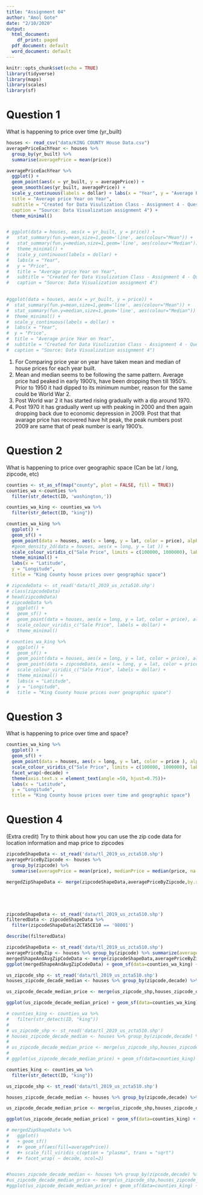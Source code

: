 ```yaml
---
title: "Assignment 04"
author: "Amol Gote"
date: "2/10/2020"
output:
  html_document:
    df_print: paged
  pdf_document: default
  word_document: default
---
```


```r
knitr::opts_chunk$set(echo = TRUE)
library(tidyverse)
library(maps)
library(scales)
library(sf)
```

# Question 1
What is happening to price over time (yr_built)
```r
houses <- read_csv("data/KING COUNTY House Data.csv")
averagePriceEachYear <- houses %>%
  group_by(yr_built) %>%
  summarise(averagePrice = mean(price))

averagePriceEachYear %>%
  ggplot() +
  geom_point(aes(x = yr_built, y = averagePrice)) +
  geom_smooth(aes(yr_built, averagePrice)) +
  scale_y_continuous(labels = dollar) + labs(x = "Year", y = "Average Price",
  title = "Average price Year on Year",
  subtitle = "Created for Data Visulization Class - Assignment 4 - Question 1",
  caption = "Source: Data Visualization assignment 4") +
  theme_minimal()


# ggplot(data = houses, aes(x = yr_built, y = price)) +
#   stat_summary(fun.y=mean,size=1,geom='line', aes(colour="Mean")) +
#   stat_summary(fun.y=median,size=1,geom='line', aes(colour="Median")) +
#   theme_minimal() +
#   scale_y_continuous(labels = dollar) +
#   labs(x = "Year",
#   y = "Price",
#   title = "Average price Year on Year",
#   subtitle = "Created for Data Visulization Class - Assignment 4 - Question 1",
#   caption = "Source: Data Visualization assignment 4")
  
```
```r
#ggplot(data = houses, aes(x = yr_built, y = price)) +
#  stat_summary(fun.y=mean,size=1,geom='line', aes(colour="Mean")) +
#  stat_summary(fun.y=median,size=1,geom='line', aes(colour="Median")) +
#  theme_minimal() +
#  scale_y_continuous(labels = dollar) +
#  labs(x = "Year",
#  y = "Price",
#  title = "Average price Year on Year",
#  subtitle = "Created for Data Visulization Class - Assignment 4 - Question 1",
#  caption = "Source: Data Visualization assignment 4")
```

1. For Comparing price year on year have taken mean and median of house prices for each year built.    
2. Mean and median seems to be following the same pattern. Average price had peaked in early 1900's, have been dropping then till 1950's. Prior to 1950 it had dipped to its minimum number, reason for the same could be World War 2.
3. Post World war 2 it has started rising gradually with a dip around 1970. 
4. Post 1970 it has gradually went up with peaking in 2000 and then again dropping back due to economic depression in 2009. Post that that avarage price has recovered have hit peak, the peak numbers post 2009 are same that of peak number is early 1900's.

# Question 2
What is happening to price over geographic space (Can be lat / long, zipcode, etc)
```r
counties <- st_as_sf(map("county", plot = FALSE, fill = TRUE))
counties_wa <-counties %>% 
  filter(str_detect(ID, 'washington,'))

counties_wa_king <- counties_wa %>% 
  filter(str_detect(ID, "king")) 

counties_wa_king %>% 
  ggplot() + 
  geom_sf() +
  geom_point(data = houses, aes(x = long, y = lat, color = price), alpha= .05) +
  #geom_density_2d(data = houses, aes(x = long, y = lat )) +
  scale_colour_viridis_c("Sale Price", limits = c(100000, 1000000), labels = dollar) +
  theme_minimal() + 
  labs(x = "Latitude",
  y = "Longitude",
  title = "King County house prices over geographic space")
```

```r
# zipcodeData <- st_read('data/tl_2019_us_zcta510.shp')
# class(zipcodeData)
# head(zipcodeData)
# zipcodeData %>% 
#   ggplot() + 
#   geom_sf() +
#   geom_point(data = houses, aes(x = long, y = lat, color = price), alpha= .05) +
#   scale_colour_viridis_c("Sale Price", labels = dollar) +
#   theme_minimal()
```


```r
# counties_wa_king %>% 
#   ggplot() + 
#   geom_sf() +
#   geom_point(data = houses, aes(x = long, y = lat, color = price), alpha= .05) +
#   geom_point(data = zipcodeData, aes(x = long, y = lat, color = price), alpha= .05) +
#   scale_colour_viridis_c("Sale Price", labels = dollar) +
#   theme_minimal() + 
#   labs(x = "Latitude",
#   y = "Longitude",
#   title = "King County house prices over geographic space")
```



# Question 3
What is happening to price over time and space?
```r
counties_wa_king %>% 
  ggplot() + 
  geom_sf() +
  geom_point(data = houses, aes(x = long, y = lat, color = price ), alpha= .05) +
  scale_colour_viridis_c("Sale Price", limits = c(100000, 1000000), labels = dollar) +
  facet_wrap(~decade) +
  theme(axis.text.x = element_text(angle =50, hjust=0.75))+ 
  labs(x = "Latitude",
  y = "Longitude",
  title = "King County house prices over time and geographic space")
```


# Question 4
(Extra credit) Try to think about how you can use the zip code data for location information and map price to zipcodes

```r
zipcodeShapeData <- st_read('data/tl_2019_us_zcta510.shp')
averagePriceByZipcode <- houses %>%
  group_by(zipcode) %>%
  summarise(averagePrice = mean(price), medianPrice = median(price, na.rm = TRUE))

mergedZipShapeData <- merge(zipcodeShapeData,averagePriceByZipcode,by.x=c("ZCTA5CE10"),by.y=c("zipcode")) 






```

```r
zipcodeShapeData <- st_read('data/tl_2019_us_zcta510.shp')
filteredData <- zipcodeShapeData %>%
  filter(zipcodeShapeData$ZCTA5CE10 == '98001')

describe(filteredData)
```

```r
zipcodeShapeData <- st_read('data/tl_2019_us_zcta510.shp')
averagePriceByZip <- houses %>% group_by(zipcode) %>% summarize(averagePrice = mean(price, na.rm = TRUE))
mergedShapeAndAvgZipCodeData <- merge(zipcodeShapeData,averagePriceByZip,by.x=c("ZCTA5CE10"),by.y=c("zipcode"))
ggplot(mergedShapeAndAvgZipCodeData) + geom_sf(data=counties_wa_king) + geom_sf(aes(fill=averagePrice)) + scale_fill_viridis_c(option = "plasma", trans = "sqrt") 
```


```r
us_zipcode_shp <- st_read('data/tl_2019_us_zcta510.shp')
houses_zipcode_decade_median <- houses %>% group_by(zipcode,decade) %>% summarize(price_median = median(price, na.rm = TRUE))

us_zipcode_decade_median_price <- merge(us_zipcode_shp,houses_zipcode_decade_median,by.x=c("ZCTA5CE10"),by.y=c("zipcode"))

ggplot(us_zipcode_decade_median_price) + geom_sf(data=counties_wa_king) + geom_sf(aes(fill=price_median)) + scale_fill_viridis_c(option = "plasma", trans = "sqrt") + facet_wrap( ~ decade, ncol=2)

```

```r
# counties_king <- counties_wa %>% 
#   filter(str_detect(ID, "king")) 
# 
# us_zipcode_shp <- st_read('data/tl_2019_us_zcta510.shp')
# houses_zipcode_decade_median <- houses %>% group_by(zipcode,decade) %>% summarize(price_median = median(price, na.rm = TRUE))
# 
# us_zipcode_decade_median_price <- merge(us_zipcode_shp,houses_zipcode_decade_median,by.x=c("ZCTA5CE10"),by.y=c("zipcode"))
# 
# ggplot(us_zipcode_decade_median_price) + geom_sf(data=counties_king) + geom_sf(aes(fill=price_median)) + scale_fill_viridis_c(option = "plasma", trans = "sqrt") + facet_wrap( ~ decade, ncol=2)

```



```r
counties_king <- counties_wa %>% 
  filter(str_detect(ID, "king")) 

us_zipcode_shp <- st_read('data/tl_2019_us_zcta510.shp')

houses_zipcode_decade_median <- houses %>% group_by(zipcode,decade) %>% summarize(price_median = median(price, na.rm = TRUE))

us_zipcode_decade_median_price <- merge(us_zipcode_shp,houses_zipcode_decade_median,by.x=c("ZCTA5CE10"),by.y=c("zipcode"))

ggplot(us_zipcode_decade_median_price) + geom_sf(data=counties_king) + geom_sf(aes(fill=price_median)) + scale_fill_viridis_c(option = "plasma", trans = "sqrt") + #facet_wrap( ~ decade, ncol=2)

# mergedZipShapeData %>%
#   ggplot() 
#   + geom_sf() 
#   #+ geom_sf(aes(fill=averagePrice)) 
#   #+ scale_fill_viridis_c(option = "plasma", trans = "sqrt") 
#   #+ facet_wrap( ~ decade, ncol=2)


#houses_zipcode_decade_median <- houses %>% group_by(zipcode,decade) %>% summarize(price_median = median(price, na.rm = TRUE))
#us_zipcode_decade_median_price <- merge(us_zipcode_shp,houses_zipcode_decade_median,by.x=c("ZCTA5CE10"),by.y=c("zipcode")) 
#ggplot(us_zipcode_decade_median_price) + geom_sf(data=counties_king) + geom_sf(aes(fill=price_median)) + scale_fill_viridis_c(option = "plasma", trans = "sqrt") + #facet_wrap( ~ decade, ncol=2)
```